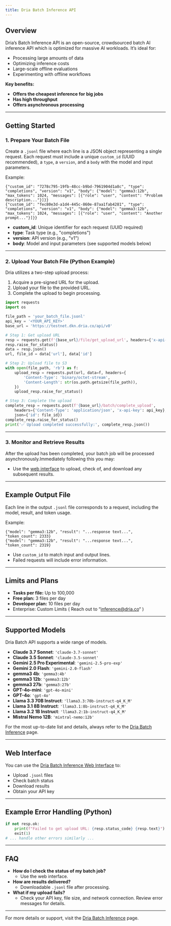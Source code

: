 ```yaml
---
title: Dria Batch Inference API
---
```



## Overview

Dria’s Batch Inference API is an open-source, crowdsourced batch AI inference API which is optimized for massive AI workloads. It’s ideal for:
- Processing large amounts of data
- Optimizing inference costs
- Large-scale offline evaluations
- Experimenting with offline workflows

**Key benefits:**
- **Offers the cheapest inference for big jobs**
- **Has high throughput**
- **Offers asynchronous processing**

---

## Getting Started

### 1. Prepare Your Batch File

Create a `.jsonl` file where each line is a JSON object representing a single request. Each request must include a unique `custom_id` (UUID recommended), a `type`, a `version`, and a `body` with the model and input parameters. 

Example:

```jsonl
{"custom_id": "7278c795-19fb-48cc-b9bd-7961904d1a8c", "type": "completions", "version": "v1", "body": {"model": "gemma3:12b", "max_tokens": 1024, "messages": [{"role": "user", "content": "Problem description..."}]}}
{"custom_id": "fec80e3d-a1d4-445c-860e-87aa1fab4281", "type": "completions", "version": "v1", "body": {"model": "gemma3:12b", "max_tokens": 1024, "messages": [{"role": "user", "content": "Another prompt..."}]}}
```

- **custom_id**: Unique identifier for each request (UUID required)
- **type**: Task type (e.g., "completions")
- **version**: API version (e.g., "v1")
- **body**: Model and input parameters (see supported models below)

---

### 2. Upload Your Batch File (Python Example)

Dria utilizes a two-step upload process:
1. Acquire a pre-signed URL for the upload.
2. Upload your file to the provided URL.
3. Complete the upload to begin processing.

```python
import requests
import os

file_path = 'your_batch_file.jsonl'
api_key = '<YOUR_API_KEY>'
base_url = 'https://testnet.dkn.dria.co/api/v0'

# Step 1: Get upload URL
resp = requests.get(f'{base_url}/file/get_upload_url', headers={'x-api-key': api_key})
resp.raise_for_status()
data = resp.json()
url, file_id = data['url'], data['id']

# Step 2: Upload file to S3
with open(file_path, 'rb') as f:
    upload_resp = requests.put(url, data=f, headers={
        'Content-Type': 'binary/octet-stream',
        'Content-Length': str(os.path.getsize(file_path)),
    })
    upload_resp.raise_for_status()

# Step 3: Complete the upload
complete_resp = requests.post(f'{base_url}/batch/complete_upload',
    headers={'Content-Type': 'application/json', 'x-api-key': api_key},
    json={'id': file_id})
complete_resp.raise_for_status()
print('✅ Upload completed successfully:', complete_resp.json())
```

---

### 3. Monitor and Retrieve Results

After the upload has been completed, your batch job will be processed asynchronously.Immediately following this you may:
- Use the [web interface](https://dria.co/batch-inference) to upload, check of, and download any subsequent results.

---

## Example Output File

Each line in the output `.jsonl` file corresponds to a request, including the model, result, and token usage. 

Example:

```jsonl
{"model": "gemma3:12b", "result": "...response text...", "token_count": 2333}
{"model": "gemma3:12b", "result": "...response text...", "token_count": 2319}
```

- Use `custom_id` to match input and output lines.
- Failed requests will include error information.

---

## Limits and Plans

- **Tasks per file:** Up to 100,000
- **Free plan:** 3 files per day
- **Developer plan:** 10 files per day
- Enterprise: Custom Limits ( Reach out to “inference@dria.co“ )

---

## Supported Models

Dria Batch API supports a wide range of models. 
- **Claude 3.7 Sonnet**: `'claude-3.7-sonnet'` 
- **Claude 3.5 Sonnet**: `'claude-3.5-sonnet'`
- **Gemini 2.5 Pro Experimental**: `'gemini-2.5-pro-exp'` 
- **Gemini 2.0 Flash**: `'gemini-2.0-flash'` 
- **gemma3 4b**: `'gemma3:4b'` 
- **gemma3 12b**: `'gemma3:12b'` 
- **gemma3 27b**: `'gemma3:27b'`
- **GPT-4o-mini**: `'gpt-4o-mini'` 
- **GPT-4o**: `'gpt-4o'` 
- **Llama 3.3 70B Instruct**: `'llama3.3:70b-instruct-q4_K_M'`
- **Llama 3.1 8B Instruct**: `'llama3.1:8b-instruct-q4_K_M'`
- **Llama 3.2 1B Instruct**: `'llama3.2:1b-instruct-q4_K_M'` 
- **Mistral Nemo 12B**: `'mixtral-nemo:12b'`

For the most up-to-date list and details, always refer to the [Dria Batch Inference](https://dria.co/batch-inference) page.

---

## Web Interface

You can use the [Dria Batch Inference Web Interface](https://dria.co/batch-inference) to:
- Upload `.jsonl` files
- Check batch status
- Download results
- Obtain your API key

---

## Example Error Handling (Python)

```python
if not resp.ok:
    print(f"Failed to get upload URL: {resp.status_code} {resp.text}")
    exit(1)
# ... handle other errors similarly ...
```

---

## FAQ

- **How do I check the status of my batch job?**
  - Use the web interface.
- **How are results delivered?**
  - Downloadable `.jsonl` file after processing.
- **What if my upload fails?**
  - Check your API key, file size, and network connection. Review error messages for details.

---

For more details or support, visit the [Dria Batch Inference](https://dria.co/batch-inference) page. 
